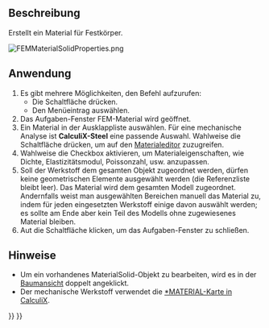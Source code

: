 <languages/>

{{Docnav/de
|[[FEM_Analysis/de|Analyse]]
|[[FEM_MaterialFluid/de|MaterialFluide]]
|[[FEM_Workbench/de|FEM]]
|IconL=FEM_Analysis.svg
|IconR=FEM_MaterialFluid.svg
|IconC=Workbench_FEM.svg
}}

{{GuiCommandContainer|
{{GuiCommand/de
|Name=FEM MaterialSolid
|Name/de=FEM MaterialFeststoff
|MenuLocation=Modell → Materiallien → Material für Feststoffe
|Workbenches=[[FEM_Workbench/de|FEM]]
|Shortcut={{KEY|M}} {{KEY|S}}
|SeeAlso=[[FEM_tutorial/de|FEM Anleitung]]
}}
{{GuiCommandFemInfo/de
|Solvers=Alle
}}
}}

<span id="Description"></span>
==Beschreibung==

Erstellt ein Material für Festkörper.

[[File:FEMMaterialSolidProperties.png]]
{{Caption|Der Aufgabenbereich FEM-Material}}

<span id="Usage"></span>
==Anwendung==

# Es gibt mehrere Möglichkeiten, den Befehl aufzurufen:
#* Die Schaltfläche {{Button|[[Image:FEM_MaterialSolid.svg|16px]] [[FEM_MaterialSolid/de|Material für Festkörper]]}} drücken.
#* Den Menüeintrag {{MenuCommand|Modell → Materialien → [[Image:FEM_MaterialSolid.svg|16px]] Material für Festkörper}} auswählen.
# Das Aufgaben-Fenster FEM-Material wird geöffnet.
# Ein Material in der Ausklappliste auswählen. Für eine mechanische Analyse ist '''CalculiX-Steel''' eine passende Auswahl. Wahlweise die Schaltfläche {{Button|Editor aufrufen}} drücken, um auf den [[Material_Edit/de|Materialeditor]] zuzugreifen.
# Wahlweise die Checkbox {{MenuCommand|Diesen Aufgabenbereich benutzen}} aktivieren, um Materialeigenschaften, wie Dichte, Elastizitätsmodul, Poissonzahl, usw. anzupassen.
#  Soll der Werkstoff dem gesamten Objekt zugeordnet werden, dürfen keine geometrischen Elemente ausgewählt werden (die Referenzliste bleibt leer). Das Material wird dem gesamten Modell zugeordnet. Andernfalls weist man ausgewählten Bereichen manuell das Material zu, indem für jeden eingesetzten Werkstoff einige davon auswählt werden; es sollte am Ende aber kein Teil des Modells ohne zugewiesenes Material bleiben.
# Aut die Schaltfläche {{Button|OK}} klicken, um das Aufgaben-Fenster zu schließen.

<span id="Notes"></span>
==Hinweise==

* Um ein vorhandenes MaterialSolid-Objekt zu bearbeiten, wird es in der [[Tree_view/de|Baumansicht]] doppelt angeklickt.
* Der mechanische Werkstoff verwendet die [http://web.mit.edu/calculix_v2.7/CalculiX/ccx_2.7/doc/ccx/node216.html *MATERIAL-Karte in CalculiX].


{{Docnav/de
|[[FEM_Analysis/de|Analyse]]
|[[FEM_MaterialFluid/de|MaterialFluide]]
|[[FEM_Workbench/de|FEM]]
|IconL=FEM_Analysis.svg
|IconR=FEM_MaterialFluid.svg
|IconC=Workbench_FEM.svg
}}

{{FEM_Tools_navi{{#translation:}}}}
{{Userdocnavi{{#translation:}}}}
{{clear}}